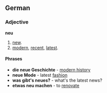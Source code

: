 ==German==
===Adjective===
'''neu'''
# [[new]].
# [[modern]], [[recent]], [[latest]].

====Phrases====
* '''die neue Geschichte''' - [[modern history]]
* '''neue Mode''' - latest [[fashion]]
* '''was gibt's neues?''' - what's the latest news?
* '''etwas neu machen''' - to [[renovate]]
